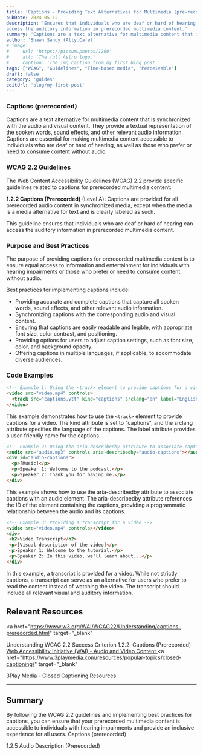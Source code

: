 ```yaml
---
title: 'Captions - Providing Text Alternatives for Multimedia (pre-recorded)'
pubDate: 2024-05-12
description: 'Ensures that individuals who are deaf or hard of hearing can
access the auditory information in prerecorded multimedia content.'
summary: 'Captions are a text alternative for multimedia content that is synchronized with the audio and visual content. They provide a textual representation of the spoken words, sound effects, and other relevant audio information.'
author: 'Shawn Sandy (Ally.Cafe)'
# image:
#     url: 'https://picsum.photos/1200'
#     alt: 'The full Astro logo.'
#     caption: 'The img caption from my first blog post.'
tags: ["WCAG", "Guidelines", "Time-based media", "Perceivable"]
draft: false
category: 'guides'
editUrl: 'blog/my-first-post'
---
```



### Captions (prerecorded)

Captions are a text alternative for multimedia content that is synchronized with
the audio and visual content. They provide a textual representation of the
spoken words, sound effects, and other relevant audio information. Captions are
essential for making multimedia content accessible to individuals who are deaf
or hard of hearing, as well as those who prefer or need to consume content
without audio.

### WCAG 2.2 Guidelines

The Web Content Accessibility Guidelines (WCAG) 2.2 provide specific guidelines
related to captions for prerecorded multimedia content:

**1.2.2 Captions (Prerecorded)** (Level A): Captions are provided for all
prerecorded audio content in synchronized media, except when the media is a
media alternative for text and is clearly labeled as such.

This guideline ensures that individuals who are deaf or hard of hearing can
access the auditory information in prerecorded multimedia content.

### Purpose and Best Practices

The purpose of providing captions for prerecorded multimedia content is to
ensure equal access to information and entertainment for individuals with
hearing impairments or those who prefer or need to consume content without
audio.

Best practices for implementing captions include:

- Providing accurate and complete captions that capture all spoken words, sound
  effects, and other relevant audio information.
- Synchronizing captions with the corresponding audio and visual content.
- Ensuring that captions are easily readable and legible, with appropriate font
  size, color contrast, and positioning.
- Providing options for users to adjust caption settings, such as font size,
  color, and background opacity.
- Offering captions in multiple languages, if applicable, to accommodate diverse
  audiences.

### Code Examples

```html
<!-- Example 1: Using the <track> element to provide captions for a video -->
<video src="video.mp4" controls>
  <track src="captions.vtt" kind="captions" srclang="en" label="English Captions">
</video>

```

 This example demonstrates how to use the `<track>` element to provide captions for a video. The kind attribute is set to "captions", and the srclang attribute specifies the language of the captions. The label attribute provides a user-friendly name for the captions.


```html
<!-- Example 2: Using the aria-describedby attribute to associate captions with audio -->
<audio src="audio.mp3" controls aria-describedby="audio-captions"></audio>
<div id="audio-captions">
  <p>[Music]</p>
  <p>Speaker 1: Welcome to the podcast.</p>
  <p>Speaker 2: Thank you for having me.</p>
</div>

```

 This example shows how to use the aria-describedby attribute to associate captions with an audio element. The aria-describedby attribute references the ID of the element containing the captions, providing a programmatic relationship between the audio and its captions.


 ```html
 <!-- Example 3: Providing a transcript for a video -->
<video src="video.mp4" controls></video>
<div>
  <h2>Video Transcript</h2>
  <p>[Visual description of the video]</p>
  <p>Speaker 1: Welcome to the tutorial.</p>
  <p>Speaker 2: In this video, we'll learn about...</p>
</div>

 ```

In this example, a transcript is provided for a video. While not strictly captions, a transcript can serve as an alternative for users who prefer to read the content instead of watching the video. The transcript should include all relevant visual and auditory information.


## Relevant Resources

<a
  href="https://www.w3.org/WAI/WCAG22/Understanding/captions-prerecorded.html"
  target="_blank"
>
  Understanding WCAG 2.2 Success Criterion 1.2.2: Captions (Prerecorded)
</a>
<a href="https://www.w3.org/WAI/media/av/" target="_blank">
  Web Accessibility Initiative (WAI) - Audio and Video Content
</a>
<a
  href="https://www.3playmedia.com/resources/popular-topics/closed-captioning/"
  target="_blank"
>
  3Play Media - Closed Captioning Resources
</a>


---

## Summary

By following the WCAG 2.2 guidelines and implementing best practices for
captions, you can ensure that your prerecorded multimedia content is accessible
to individuals with hearing impairments and provide an inclusive experience for
all users. Captions (prerecorded)



1.2.5 Audio Description (Prerecorded)